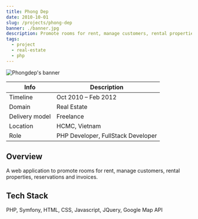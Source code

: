 ```yaml
---
title: Phong Dep
date: 2010-10-01
slug: /projects/phong-dep
banner: ./banner.jpg
description: Promote rooms for rent, manage customers, rental properties, reservations and invoices.
tags:
  - project
  - real-estate
  - php
---
```


![Phongdep's banner](./banner.jpg)

| Info           | Description                        |
| -------------- | ---------------------------------- |
| Timeline       | Oct 2010 – Feb 2012                |
| Domain         | Real Estate                        |
| Delivery model | Freelance                          |
| Location       | HCMC, Vietnam                      |
| Role           | PHP Developer, FullStack Developer |

## Overview

A web application to promote rooms for rent, manage customers, rental properties, reservations and invoices.

## Tech Stack

PHP, Symfony, HTML, CSS, Javascript, JQuery, Google Map API
